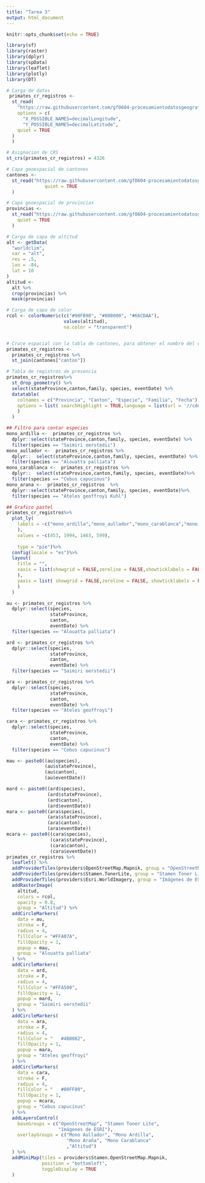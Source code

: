 ---
title: "Tarea 3"
output: html_document
---

```{r setup, include=FALSE}
knitr::opts_chunk$set(echo = TRUE)
```

```{r bibliotecas, include=FALSE, message=FALSE}
library(sf)
library(raster)
library(dplyr)
library(spData)
library(leaflet)
library(plotly)
library(DT)
```

```{r carga de datos,echo=TRUE, message=FALSE, warning=FALSE}
# Carga de datos
 primates_cr_registros <-
  st_read(
    "https://raw.githubusercontent.com/gf0604-procesamientodatosgeograficos/2021i-datos/main/gbif/primates-cr-registros.csv",
    options = c(
      "X_POSSIBLE_NAMES=decimalLongitude",
      "Y_POSSIBLE_NAMES=decimalLatitude",
    quiet = TRUE
  )
  )

# Asignacion de CRS
st_crs(primates_cr_registros) = 4326

# Capa geoespacial de cantones 
cantones <- 
  st_read("https://raw.githubusercontent.com/gf0604-procesamientodatosgeograficos/2021i-datos/main/ign/delimitacion-territorial-administrativa/cr_cantones_simp_wgs84.geojson",
              quiet = TRUE
  )

# Capa geoespacial de provincias
provincias <-
  st_read("https://raw.githubusercontent.com/gf0604-procesamientodatosgeograficos/2021i-datos/main/ign/delimitacion-territorial-administrativa/cr_provincias_simp_wgs84.geojson",
    quiet = TRUE
  )

```

```{r capa de altitud y color, echo=TRUE, message=FALSE, warning=FALSE}
# Carga de capa de altitud
alt <- getData(
  "worldclim",
  var = "alt",
  res = .5,
  lon = -84,
  lat = 10
)
altitud <-
  alt %>%
  crop(provincias) %>%
  mask(provincias)

# Carga de capa de color
rcol <- colorNumeric(c("#98FB98", "#808000", "#66CDAA"),
                     values(altitud),
                     na.color = "transparent")



```


```{r Cruce espacial con la tabla de cantones, echo=TRUE, message=FALSE, warning=FALSE}
# Cruce espacial con la tabla de cantones, para obtener el nombre del cantón
primates_cr_registros <- 
  primates_cr_registros %>%
  st_join(cantones["canton"])
```

```{r Tabla de registros, echo=TRUE, message=FALSE, warning=FALSE}
# Tabla de registros de presencia
primates_cr_registros%>%
  st_drop_geometry() %>%
  select(stateProvince,canton,family, species, eventDate) %>%
  datatable(
    colnames = c("Provincia", "Canton", "Especie", "Familia", "Fecha"),
    options = list( searchHighlight = TRUE,language = list(url = '//cdn.datatables.net/plug-ins/1.10.11/i18n/Spanish.json')
    )
  )

```

```{r Filtro, echo=TRUE, message=FALSE, warning=FALSE}
## Filtro para contar especies
mono_ardilla <-  primates_cr_registros %>% 
  dplyr::select(stateProvince,canton,family, species, eventDate) %>%
  filter(species == "Saimiri oerstedii")
mono_aullador <-  primates_cr_registros %>% 
  dplyr::  select(stateProvince,canton,family, species, eventDate) %>%
  filter(species == "Alouatta palliata")
mono_carablanca <-  primates_cr_registros %>% 
  dplyr::  select(stateProvince,canton,family, species, eventDate)%>%
  filter(species == "Cebus capucinus")
mono_arana <-  primates_cr_registros  %>%
  dplyr::select(stateProvince,canton,family, species, eventDate)%>%
  filter(species == "Ateles geoffroyi Kuhl")

```

```{r Grafico pastel, echo=TRUE, message=FALSE, warning=FALSE}
## Grafico pastel
primates_cr_registros%>%
  plot_ly(
    labels = ~c("mono_ardilla","mono_aullador","mono_carablanca","mono_arana"
    ),
    values = ~c(453, 1994, 1463, 599),
    
    type = "pie")%>%
  config(locale = "es")%>%
  layout(
    title = "",
    xaxis = list(showgrid = FALSE,zeroline = FALSE,showticklabels = FALSE
    ),
    yaxis = list( showgrid = FALSE,zeroline = FALSE, showticklabels = FALSE
    )
  )

```

```{r Mapa, echo=TRUE, message=FALSE, warning=FALSE}
au <- primates_cr_registros %>%
  dplyr::select(species,
                stateProvince,
                canton,
                eventDate) %>%
  filter(species == "Alouatta palliata")

ard <- primates_cr_registros %>%
  dplyr::select(species,
                stateProvince,
                canton,
                eventDate) %>%
  filter(species == "Saimiri oerstedii")

ara <- primates_cr_registros %>%
  dplyr::select(species,
                stateProvince,
                canton,
                eventDate) %>%
  filter(species == "Ateles geoffroyi")

cara <- primates_cr_registros %>%
  dplyr::select(species,
                stateProvince,
                canton,
                eventDate) %>%
  filter(species == "Cebus capucinus")

mau <- paste0((au$species),
              (au$stateProvince),
              (au$canton),
              (au$eventDate))

mard <- paste0((ard$species),
               (ard$stateProvince),
               (ard$canton),
               (ard$eventDate))
mara <- paste0((ara$species),
               (ara$stateProvince),
               (ara$canton),
               (ara$eventDate))
mcara <- paste0((cara$species),
                (cara$stateProvince),
                (cara$canton),
                (cara$eventDate))
primates_cr_registros %>%
  leaflet() %>%
  addProviderTiles(providers$OpenStreetMap.Mapnik, group = "OpenStreetMap") %>%
  addProviderTiles(providers$Stamen.TonerLite, group = "Stamen Toner Lite") %>%
  addProviderTiles(providers$Esri.WorldImagery, group = "Imágenes de ESRI") %>%
  addRasterImage(
    altitud, 
    colors = rcol, 
    opacity = 0.8,
    group = "Altitud") %>%
  addCircleMarkers(
    data = au,
    stroke = F,
    radius = 4,
    fillColor = "#FFA07A",
    fillOpacity = 1,
    popup = mau,
    group = "Alouatta palliata"
  ) %>%
  addCircleMarkers(
    data = ard,
    stroke = F,
    radius = 4,
    fillColor = "#FFA500",
    fillOpacity = 1,
    popup = mard,
    group = "Saimiri oerstedii"
  ) %>%
  addCircleMarkers(
    data = ara,
    stroke = F,
    radius = 4,
    fillColor = "	#4B0082",
    fillOpacity = 1,
    popup = mara,
    group = "Ateles geoffroyi"
  ) %>%
  addCircleMarkers(
    data = cara,
    stroke = F,
    radius = 4,
    fillColor = "	#00FF00",
    fillOpacity = 1,
    popup = mcara,
    group = "Cebus capucinus"
  ) %>%
  addLayersControl(
    baseGroups = c("OpenStreetMap", "Stamen Toner Lite", 
                   "Imágenes de ESRI"),
    overlayGroups = c("Mono Aullador", "Mono Ardilla", 
                      "Mono Araña", "Mono Carablanca"
                      ,"Altitud")
  ) %>%
  addMiniMap(tiles = providers$Stamen.OpenStreetMap.Mapnik,
             position = "bottomleft",
             toggleDisplay = TRUE
  )


```







